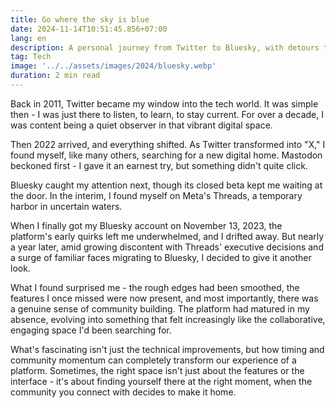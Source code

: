 ```yaml
---
title: Go where the sky is blue
date: 2024-11-14T10:51:45.856+07:00
lang: en
description: A personal journey from Twitter to Bluesky, with detours through Mastodon and Threads, and finding that sometimes the right platform is all about timing and community.
tag: Tech
image: '../../assets/images/2024/bluesky.webp'
duration: 2 min read
---
```


Back in 2011, Twitter became my window into the tech world. It was simple then - I was just there to listen, to learn, to stay current. For over a decade, I was content being a quiet observer in that vibrant digital space.

Then 2022 arrived, and everything shifted. As Twitter transformed into "X," I found myself, like many others, searching for a new digital home. Mastodon beckoned first - I gave it an earnest try, but something didn't quite click.

Bluesky caught my attention next, though its closed beta kept me waiting at the door. In the interim, I found myself on Meta's Threads, a temporary harbor in uncertain waters.

When I finally got my Bluesky account on November 13, 2023, the platform's early quirks left me underwhelmed, and I drifted away. But nearly a year later, amid growing discontent with Threads' executive decisions and a surge of familiar faces migrating to Bluesky, I decided to give it another look.

What I found surprised me - the rough edges had been smoothed, the features I once missed were now present, and most importantly, there was a genuine sense of community building. The platform had matured in my absence, evolving into something that felt increasingly like the collaborative, engaging space I'd been searching for.

What's fascinating isn't just the technical improvements, but how timing and community momentum can completely transform our experience of a platform. Sometimes, the right space isn't just about the features or the interface - it's about finding yourself there at the right moment, when the community you connect with decides to make it home.

<OEmbed url="https://bsky.app/profile/vinh.dev/post/3lass2v2f6s2o" />